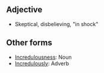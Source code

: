 ==Adjective==
*Skeptical, disbelieving, "in shock"

==Other forms==
*[[Incredulousness]]: Noun
*[[Incredulously]]: Adverb